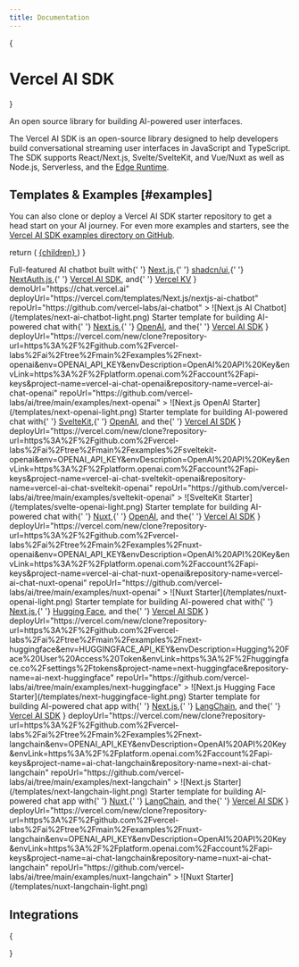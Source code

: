 ```yaml
---
title: Documentation
---
```



{<h1 className="text-5xl tracking-tighter font-extrabold text-slate-900 dark:text-slate-100 md:text-5xl mt-2 main-title">Vercel AI SDK</h1>}

<div className="text-neutral-600 tracking-tight dark:text-neutral-400 text-xl mt-4 mb-8">
  An open source library for building AI-powered user interfaces.
</div>

The Vercel AI SDK is an open-source library designed to help developers build conversational streaming user interfaces in JavaScript and TypeScript. The SDK supports React/Next.js, Svelte/SvelteKit, and Vue/Nuxt as well as Node.js, Serverless, and the [Edge Runtime](https://edge-runtime.vercel.app).

<div className="grid lg:grid-cols-2 grid-cols-1 gap-4 mt-8">
  <Card
    title="Serverless &amp; Edge-ready"
    description="Build AI-powered apps that are fast and scalable across Node.js, Serverless, and Vercel Edge Functions."
  >
    <Globe />
  </Card>
  <Card
    title="Built-in Adapters"
    description="First-class support for LangChain, OpenAI, Anthropic, and Hugging Face."
  >
    <Logos />
  </Card>
  <Card
    title="Streaming UI Helpers"
    description="SWR-powered React, Svelte, and Vue helpers for fetching and rendering streaming text responses."
  >
    <Browser />
  </Card>
  <Card
    title="Stream Lifecycle Callbacks"
    description="Callbacks for saving completed streaming responses to a database in the same request."
  >
    <Streaming />
  </Card>
</div>

## Templates &amp; Examples [#examples]

You can also clone or deploy a Vercel AI SDK starter repository to get a head start on your AI journey. For even more examples and starters, see the [Vercel AI SDK examples directory on GitHub](https://github.com/vercel-labs/ai/tree/main/examples).

  return (
    <a
      href={href}
      target="_blank"
      className="!text-neutral-800 decoration-neutral-400 hover:decoration-neutral-900"
    >
      {children}
    </a>
  )
}

<div className="grid lg:grid-cols-2 grid-cols-1 gap-4 mt-8">
  <ExampleCard
    title="Next.js AI Chatbot"
    description={
      <>
        Full-featured AI chatbot built with{' '}
        <A href="https://nextjs.org">Next.js</A>,{' '}
        <A href="https://ui.shadcn.com/">shadcn/ui</A>,{' '}
        <A href="https://github.com/nextauthjs/next-auth">NextAuth.js</A>,{' '}
        <A href="https://sdk.vercel.ai">Vercel AI SDK</A>, and{' '}
        <A href="https://vercel.com/storage/kv">Vercel KV</A>
      </>
    }
    demoUrl="https://chat.vercel.ai"
    deployUrl="https://vercel.com/templates/Next.js/nextjs-ai-chatbot"
    repoUrl="https://github.com/vercel-labs/ai-chatbot"
  >
    ![Next.js AI Chatbot](/templates/next-ai-chatbot-light.png)
  </ExampleCard>
  <ExampleCard
    title="Next.js OpenAI Starter"
    description={
      <>
        Starter template for building AI-powered chat with{' '}
        <A href="https://nextjs.org">Next.js</A>,{' '}
        <A href="https://openai.com/">OpenAI</A>, and the{' '}
        <A href="https://sdk.vercel.ai">Vercel AI SDK</A>
      </>
    }
    deployUrl="https://vercel.com/new/clone?repository-url=https%3A%2F%2Fgithub.com%2Fvercel-labs%2Fai%2Ftree%2Fmain%2Fexamples%2Fnext-openai&env=OPENAI_API_KEY&envDescription=OpenAI%20API%20Key&envLink=https%3A%2F%2Fplatform.openai.com%2Faccount%2Fapi-keys&project-name=vercel-ai-chat-openai&repository-name=vercel-ai-chat-openai"
    repoUrl="https://github.com/vercel-labs/ai/tree/main/examples/next-openai"
  >
    ![Next.js OpenAI Starter](/templates/next-openai-light.png)
  </ExampleCard>
  <ExampleCard
    title="SvelteKit OpenAI Starter"
    description={
      <>
        Starter template for building AI-powered chat with{' '}
        <A href="https://kit.svelte.dev">SvelteKit</A>,{' '}
        <A href="https://openai.com/">OpenAI</A>, and the{' '}
        <A href="https://sdk.vercel.ai">Vercel AI SDK</A>
      </>
    }
    deployUrl="https://vercel.com/new/clone?repository-url=https%3A%2F%2Fgithub.com%2Fvercel-labs%2Fai%2Ftree%2Fmain%2Fexamples%2Fsveltekit-openai&env=OPENAI_API_KEY&envDescription=OpenAI%20API%20Key&envLink=https%3A%2F%2Fplatform.openai.com%2Faccount%2Fapi-keys&project-name=vercel-ai-chat-sveltekit-openai&repository-name=vercel-ai-chat-sveltekit-openai"
    repoUrl="https://github.com/vercel-labs/ai/tree/main/examples/sveltekit-openai"
  >
    ![SvelteKit Starter](/templates/svelte-openai-light.png)
  </ExampleCard>
  <ExampleCard
    title="Nuxt OpenAI Starter"
    description={
      <>
        Starter template for building AI-powered chat with{' '}
        <A href="https://nuxt.com">Nuxt</A>,{' '}
        <A href="https://openai.com/">OpenAI</A>, and the{' '}
        <A href="https://sdk.vercel.ai">Vercel AI SDK</A>
      </>
    }
    deployUrl="https://vercel.com/new/clone?repository-url=https%3A%2F%2Fgithub.com%2Fvercel-labs%2Fai%2Ftree%2Fmain%2Fexamples%2Fnuxt-openai&env=OPENAI_API_KEY&envDescription=OpenAI%20API%20Key&envLink=https%3A%2F%2Fplatform.openai.com%2Faccount%2Fapi-keys&project-name=vercel-ai-chat-nuxt-openai&repository-name=vercel-ai-chat-nuxt-openai"
    repoUrl="https://github.com/vercel-labs/ai/tree/main/examples/nuxt-openai"
  >
    ![Nuxt Starter](/templates/nuxt-openai-light.png)
  </ExampleCard>
  <ExampleCard
    title="Next.js Hugging Face Starter"
    description={
      <>
        Starter template for building AI-powered chat with{' '}
        <A href="https://nextjs.org">Next.js</A>,{' '}
        <A href="https://huggingface.co/">Hugging Face</A>, and the{' '}
        <A href="https://sdk.vercel.ai">Vercel AI SDK</A>
      </>
    }
    deployUrl="https://vercel.com/new/clone?repository-url=https%3A%2F%2Fgithub.com%2Fvercel-labs%2Fai%2Ftree%2Fmain%2Fexamples%2Fnext-huggingface&env=HUGGINGFACE_API_KEY&envDescription=Hugging%20Face%20User%20Access%20Token&envLink=https%3A%2F%2Fhuggingface.co%2Fsettings%2Ftokens&project-name=next-huggingface&repository-name=ai-next-huggingface"
    repoUrl="https://github.com/vercel-labs/ai/tree/main/examples/next-huggingface"
  >
    ![Next.js Hugging Face Starter](/templates/next-huggingface-light.png)
  </ExampleCard>
  <ExampleCard
    title="Next.js LangChain Starter"
    description={
      <>
        Starter template for building AI-powered chat app with{' '}
        <A href="https://nextjs.org">Next.js</A>,{' '}
        <A href="https://github.com/hwchase17/langchain">LangChain</A>, and the{' '}
        <A href="https://sdk.vercel.ai">Vercel AI SDK</A>
      </>
    }
    deployUrl="https://vercel.com/new/clone?repository-url=https%3A%2F%2Fgithub.com%2Fvercel-labs%2Fai%2Ftree%2Fmain%2Fexamples%2Fnext-langchain&env=OPENAI_API_KEY&envDescription=OpenAI%20API%20Key&envLink=https%3A%2F%2Fplatform.openai.com%2Faccount%2Fapi-keys&project-name=ai-chat-langchain&repository-name=next-ai-chat-langchain"
    repoUrl="https://github.com/vercel-labs/ai/tree/main/examples/next-langchain"
  >
    ![Next.js Starter](/templates/next-langchain-light.png)
  </ExampleCard>
  <ExampleCard
    title="Nuxt LangChain Starter"
    description={
      <>
        Starter template for building AI-powered chat app with{' '}
        <A href="https://nuxt.com">Nuxt</A>,{' '}
        <A href="https://github.com/hwchase17/langchain">LangChain</A>, and the{' '}
        <A href="https://sdk.vercel.ai">Vercel AI SDK</A>
      </>
    }
    deployUrl="https://vercel.com/new/clone?repository-url=https%3A%2F%2Fgithub.com%2Fvercel-labs%2Fai%2Ftree%2Fmain%2Fexamples%2Fnuxt-langchain&env=OPENAI_API_KEY&envDescription=OpenAI%20API%20Key&envLink=https%3A%2F%2Fplatform.openai.com%2Faccount%2Fapi-keys&project-name=ai-chat-langchain&repository-name=nuxt-ai-chat-langchain"
    repoUrl="https://github.com/vercel-labs/ai/tree/main/examples/nuxt-langchain"
  >
    ![Nuxt Starter](/templates/nuxt-langchain-light.png)
  </ExampleCard>
</div>

## Integrations

{<div className="grid lg:grid-cols-2 grid-cols-1 gap-4 mt-8">

  <IntegrationCard href="/docs/guides/openai" title="OpenAI" description="OpenAI is an AI research and deployment company. The Vercel AI SDK provides a simple way to use OpenAI in your frontend web applications." />
  <IntegrationCard href="/docs/guides/langchain" title="LangChain" description="LangChain is an open source prompt engineering framework for developing applications powered by language models. The Vercel AI SDK provides a simple way to use LangChain in your frontend web applications." />
  <IntegrationCard href="/docs/guides/anthropic" title="Anthropic" description="Anthropic is an AI research and deployment company. The Vercel AI SDK provides a simple way to use Anthropic's Claude models in your frontend web applications." />
  <IntegrationCard href="/docs/guides/huggingface" title="Hugging Face" description="Hugging Face is a collaboration and model hosting platform for the machine learning community. The Vercel AI SDK provides a simple way to use Hugging Face models in your frontend web applications." />
</div>}
